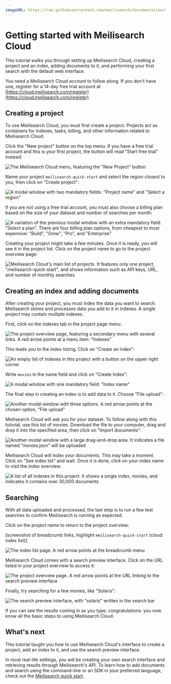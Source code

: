 ```yaml
---
imageURL: https://raw.githubusercontent.com/meilisearch/documentation/main/assets/images/cloud-getting-started
---
```


# Getting started with Meilisearch Cloud

This tutorial walks you through setting up Meilisearch Cloud, creating a project and an index, adding documents to it, and performing your first search with the default web interface.

You need a Meilisearch Cloud account to follow along. If you don't have one, register for a 14-day free trial account at [https://cloud.meilisearch.com/register](https://cloud.meilisearch.com/register).

## Creating a project

To use Meilisearch Cloud, you must first create a project. Projects act as containers for indexes, tasks, billing, and other information related to Meilisearch Cloud.

Click the "New project" button on the top menu. If you have a free trial account and this is your first project, the button will read "Start free trial" instead:

![The Meilisearch Cloud menu, featuring the "New Project" button]({imageURL}/1-new-project.png)

Name your project `meilisearch-quick-start` and select the region closest to you, then click on "Create project":

![A modal window with two mandatory fields: "Project name" and "Select a region"]({imageURL}/2-create-project.png)

If you are not using a free trial account, you must also choose a billing plan based on the size of your dataset and number of searches per month:

![A variation of the previous modal window with an extra mandatory field: "Select a plan". There are four billing plan options, from cheapest to most expensive: "Build", "Grow", "Pro", and "Enterprise"]({imageURL}/3-project-billing.png)

Creating your project might take a few minutes. Once it is ready, you will see it in the project list. Click on the project name to go to the project overview page:

![Meilisearch Cloud's main list of projects. It features only one project, "meilisearch-quick-start", and shows information such as API keys, URL, and number of monthly searches]({imageURL}/4-project-list.png)

## Creating an index and adding documents

After creating your project, you must index the data you want to search. Meilisearch stores and processes data you add to it in indexes. A single project may contain multiple indexes.

First, click on the indexes tab in the project page menu:

![The project overview page, featuring a secondary menu with several links. A red arrow points at a menu item: "Indexes"]({imageURL}/5-project-page-menu-indexes.png)

This leads you to the index listing. Click on "Create an index":

![An empty list of indexes in this project with a button on the upper right corner]({imageURL}/6-project-page-menu-indexes.png)

Write `movies` in the name field and click on "Create Index":

![A modal window with one mandatory field: "Index name"]({imageURL}/7-create-index.png)

The final step in creating an index is to add data to it. Choose "File upload":

![Another modal window with three options. A red arrow points at the chosen option, "File upload"]({imageURL}/8-file-upload.png)

Meilisearch Cloud will ask you for your dataset. To follow along with this tutorial, use this <ButtonLink as="a" id="downloadMovie" href="/movies.json" download="movies.json">list of movies</ButtonLink>. Download the file to your computer, drag and drop it into the specified area, then click on "Import documents":

![Another modal window with a large drag-and-drop area. It indicates a file named "movies.json" will be uploaded]({imageURL}/9-data-import.png)

Meilisearch Cloud will index your documents. This may take a moment. Click on "See index list" and wait. Once it is done, click on your index name to visit the index overview:

![A list of all indexes in this project. It shows a single index, `movies`, and indicates it contains over 30,000 documents]({imageURL}/10-index-list-filled.png)

## Searching

With all data uploaded and processed, the last step is to run a few test searches to confirm Meilisearch is running as expected.

Click on the project name to return to the project overview:

[screenshot of breadcrumb links, highlight `meilisearch-quick-start` (cloud index list)]

![The index list page. A red arrow points at the breadcrumb menu]({imageURL}/11-index-list-breadcrumb.png)

Meilisearch Cloud comes with a search preview interface. Click on the URL listed in your project overview to access it:

![The project overview page. A red arrow points at the URL linking to the search preview interface]({imageURL}/12-project-page-url.png)

Finally, try searching for a few movies, like "Solaris":

![The search preview interface, with "solaris" written in the search bar]({imageURL}/13-search-preview.png)

If you can see the results coming in as you type, congratulations: you now know all the basic steps to using Meilisearch Cloud.

## What's next

This tutorial taught you how to use Meilisearch Cloud's interface to create a project, add an index to it, and use the search preview interface. 

In most real-life settings, you will be creating your own search interface and retrieving results through Meilisearch's API. To learn how to add documents and search using the command-line or an SDK in your preferred language, check out the [Meilisearch quick start](/learn/getting_started/quick_start).